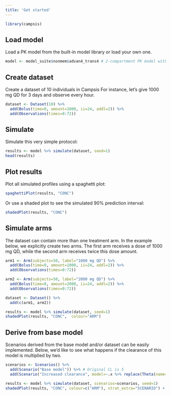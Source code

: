 ```yaml
---
title: 'Get started'
---
```


```r
library(campsis)
```

## Load model

Load a PK model from the built-in model library or load your own one.

```r
model <- model_suite$nonmem$advan4_trans4 # 2-compartment PK model with absorption compartment
```

## Create dataset

Create a dataset of 10 individuals in Campsis For instance, let's give 1000 mg QD for 3 days and observe every hour.

```r
dataset <- Dataset(10) %>%
  add(Bolus(time=0, amount=1000, ii=24, addl=2)) %>%
  add(Observations(times=0:72))
```

## Simulate

Simulate this very simple protocol:

```r
results <- model %>% simulate(dataset, seed=1)
head(results)
```

## Plot results

Plot all simulated profiles using a spaghetti plot:

```r
spaghettiPlot(results, "CONC")
```

Or use a shaded plot to see the simulated 90% prediction interval:

```r
shadedPlot(results, "CONC")
```

## Simulate arms

The dataset can contain more than one treatment arm. In the example below, we explicitly create two arms. The first arm receives a dose of 1000 mg QD, while the second arm receives twice this dose amount.

```r
arm1 <- Arm(subjects=50, label="1000 mg QD") %>%
  add(Bolus(time=0, amount=1000, ii=24, addl=2)) %>%
  add(Observations(times=0:72))

arm2 <- Arm(subjects=50, label="2000 mg QD") %>%
  add(Bolus(time=0, amount=2000, ii=24, addl=2)) %>%
  add(Observations(times=0:72))

dataset <- Dataset() %>%
  add(c(arm1, arm2))

results <- model %>% simulate(dataset, seed=1)
shadedPlot(results, "CONC",  colour="ARM")
```

## Derive from base model

Scenarios derived from the base model and/or dataset can be easily implemented. Below, we'd like to see what happens if the clearance of this model is multiplied by two.

```r
scenarios <- Scenarios() %>%
  add(Scenario("Base model")) %>% # Original CL is 5
  add(Scenario("Increased clearance", model=~.x %>% replace(Theta(name="CL", value=10))))

results <- model %>% simulate(dataset, scenarios=scenarios, seed=1)
shadedPlot(results, "CONC", colour=c("ARM"), strat_extra="SCENARIO") + ggplot2::facet_wrap(~SCENARIO)
```
